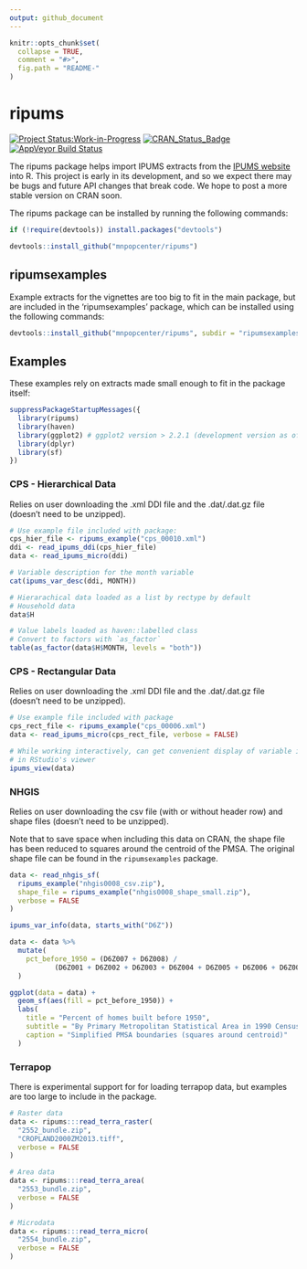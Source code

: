 ```yaml
---
output: github_document
---
```


<!-- README.md is generated from README.Rmd. Please edit that file -->

```r
knitr::opts_chunk$set(
  collapse = TRUE,
  comment = "#>",
  fig.path = "README-"
)
```

# ripums #
[![Project Status:Work-in-Progress](http://www.repostatus.org/badges/latest/wip.svg)](http://www.repostatus.org/#wip)
[![CRAN_Status_Badge](http://www.r-pkg.org/badges/version/ripums)](http://cran.r-project.org/web/packages/ripums) 
[![AppVeyor Build Status](https://ci.appveyor.com/api/projects/status/github/mnpopcenter/ripums?branch=master&svg=true)](https://ci.appveyor.com/project/mnpopcenter/ripums)

The ripums package helps import IPUMS extracts from the [IPUMS website](https://www.ipums.org) 
into R. This project is early in its development, and so we expect there may be bugs and future
API changes that break code. We hope to post a more stable version on CRAN soon.

The ripums package can be installed by running the following commands:
```r
if (!require(devtools)) install.packages("devtools")

devtools::install_github("mnpopcenter/ripums")
```

## ripumsexamples ##
Example extracts for the vignettes are too big to fit in the main package, but
are included in the 'ripumsexamples' package, which can be installed using the
following commands:

```r
devtools::install_github("mnpopcenter/ripums", subdir = "ripumsexamples")
```

## Examples ##
These examples rely on extracts made small enough to fit in the package itself:
```r
suppressPackageStartupMessages({
  library(ripums)
  library(haven)
  library(ggplot2) # ggplot2 version > 2.2.1 (development version as of 8/15/2017)
  library(dplyr)
  library(sf)
})
```

### CPS - Hierarchical Data ###
Relies on user downloading the .xml DDI file and the .dat/.dat.gz file (doesn't need to be unzipped).
```r
# Use example file included with package:
cps_hier_file <- ripums_example("cps_00010.xml")
ddi <- read_ipums_ddi(cps_hier_file)
data <- read_ipums_micro(ddi)

# Variable description for the month variable
cat(ipums_var_desc(ddi, MONTH))

# Hierarachical data loaded as a list by rectype by default
# Household data
data$H

# Value labels loaded as haven::labelled class
# Convert to factors with `as_factor`
table(as_factor(data$H$MONTH, levels = "both"))
```


### CPS - Rectangular Data ###
Relies on user downloading the .xml DDI file and the .dat/.dat.gz file (doesn't need to be unzipped).
```r
# Use example file included with package
cps_rect_file <- ripums_example("cps_00006.xml")
data <- read_ipums_micro(cps_rect_file, verbose = FALSE)

# While working interactively, can get convenient display of variable information
# in RStudio's viewer
ipums_view(data)
```

### NHGIS ###
Relies on user downloading the csv file (with or without header row) and shape files (doesn't need to be unzipped).

Note that to save space when including this data on CRAN, the shape file has
been reduced to squares around the centroid of the PMSA. The original
shape file can be found in the `ripumsexamples` package.
```r
data <- read_nhgis_sf(
  ripums_example("nhgis0008_csv.zip"),
  shape_file = ripums_example("nhgis0008_shape_small.zip"),
  verbose = FALSE
)

ipums_var_info(data, starts_with("D6Z"))

data <- data %>%
  mutate(
    pct_before_1950 = (D6Z007 + D6Z008) / 
           (D6Z001 + D6Z002 + D6Z003 + D6Z004 + D6Z005 + D6Z006 + D6Z007 + D6Z008)
  )

ggplot(data = data) + 
  geom_sf(aes(fill = pct_before_1950)) + 
  labs(
    title = "Percent of homes built before 1950", 
    subtitle = "By Primary Metropolitan Statistical Area in 1990 Census", 
    caption = "Simplified PMSA boundaries (squares around centroid)"
  )
```

### Terrapop ###
There is experimental support for for loading terrapop data, but examples are too large to include in the package.
```r
# Raster data
data <- ripums:::read_terra_raster(
  "2552_bundle.zip",
  "CROPLAND2000ZM2013.tiff",
  verbose = FALSE
)

# Area data
data <- ripums:::read_terra_area(
  "2553_bundle.zip",
  verbose = FALSE
)

# Microdata
data <- ripums:::read_terra_micro(
  "2554_bundle.zip",
  verbose = FALSE
)

```

